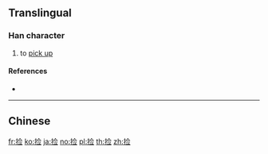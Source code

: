 {{also|撿}}
==Translingual==

===Han character===
{{Han char|rn=64|rad=手|as=07|sn=10|four=|canj=QOMM|ids=⿰扌佥}}

# to [[pick up]]

====References====
* {{Han ref|kx=0434.241|hdz=31885.020|uh=6361|ud=25441}}

----

==Chinese==
{{zh-see|撿}}

[[fr:捡]]
[[ko:捡]]
[[ja:捡]]
[[no:捡]]
[[pl:捡]]
[[th:捡]]
[[zh:捡]]